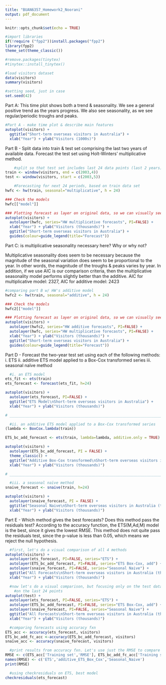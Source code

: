 ```yaml
---
title: "BUAN6357_Homework2_Noorani"
output: pdf_document
---
```


```r
knitr::opts_chunk$set(echo = TRUE)

#import libraries
if(!require ("fpp2"))install.packages("fpp2")
library(fpp2)
theme_set(theme_classic())

#remove.packages(tinytex)
#tinytex::install_tinytex()

#load visitors dataset
data(visitors)
summary(visitors)

#setting seed, just in case
set.seed(42)

```

Part A: This time plot shows both a trend & seasonality. We see a general positive trend as the years progress. We also see seasonality, as we see regular/periodic troughs and peaks.

```r
#Part A - make time plot & describe main features
autoplot(visitors) +
  ggtitle("Short-term overseas visitors in Australia") +
  xlab("Year") + ylab("Visitors (1000s)")
```

Part B - Split  data into train & test set comprising the last two years of available data. Forecast the test set using Holt-Winters’ multiplicative method.

```r

    #split so that test set includes last 24 data points (last 2 years)
train <- window(visitors, end = c(2003,4))
test <- window(visitors, start = c(2003,5))

    #Forecasting for next 24 periods, based on train data set
hwfc <- hw(train, seasonal="multiplicative", h = 24)

### Check the models
hwfc[["model"]]

### Plotting forecast as layer on original data, so we can visually see how close our forecast is to actual values
autoplot(visitors) +
  autolayer(hwfc, series="HW multiplicative forecasts", PI=FALSE) +
  xlab("Year") + ylab("Visitors (thousands)") +
  ggtitle("Short-term overseas visitors in Australia") +
  guides(colour=guide_legend(title="Forecast"))

```

Part C: is multiplicative seasonality necessary here? Why or why not?
  
  Multiplicative seasonality does seem to be necessary because the magnitude of the seasonal variation does seem to be proportional to the year. In other words, the magnitude of the troughs & peaks varies by year.
  In addition, if we use AIC is our comparison criteria, then the multiplicative seasonality model performs slightly better than the additive. AIC for multiplicative model: 2327, AIC for additive model: 2423

```r
#comparing part B w/ HW's additive model
hwfc2 <- hw(train, seasonal="additive", h = 24)

### Check the models
hwfc2[["model"]]

### Plotting forecast as layer on original data, so we can visually see how close our forecast is to actual values
autoplot(visitors) +
  autolayer(hwfc2, series="HW additive forecasts", PI=FALSE) +
  autolayer(hwfc, series="HW multiplicative forecasts", PI=FALSE) +
  xlab("Year") + ylab("Visitors (thousands)") +
  ggtitle("Short-term overseas visitors in Australia") +
  guides(colour=guide_legend(title="Forecast"))

```

Part D - Forecast the two-year test set using each of the following methods:
    i. ETS
   ii. additive ETS model applied to a Box-Cox transformed series
  iii. seasonal naïve method

```r

  #i. an ETS model
ets_fit <- ets(train)
ets_forecast <- forecast(ets_fit, h=24)

autoplot(visitors) + 
  autolayer(ets_forecast, PI=FALSE) + 
  ggtitle("ETS Model\nShort-term overseas visitors in Australia") +
  xlab("Year") + ylab("Visitors (thousands)")

# ____________________________________________________________________________________________________#

  #ii. an additive ETS model applied to a Box-Cox transformed series
(lambda <- BoxCox.lambda(train))

ETS_bc_add_forecast <- ets(train, lambda=lambda, additive.only = TRUE) %>% forecast(h=24)

autoplot(visitors) +
  autolayer(ETS_bc_add_forecast, PI = FALSE) +
  theme_classic() +
  ggtitle("Additive Box-Cox transformed\nShort-term overseas visitors in Australia (thousands)") +
  xlab("Year") + ylab("Visitors (thousands)")

# ____________________________________________________________________________________________________#

  #iii. a seasonal naïve method
snaive_forecast <- snaive(train, h=24)

autoplot(visitors) +
  autolayer(snaive_forecast, PI = FALSE) +
  ggtitle("Seasonal Naive\nShort-term overseas visitors in Australia (thousands)") +
  xlab("Year") + ylab("Visitors (thousands)")

```

Part E - Which method gives the best forecasts? Does this method pass the residuals test?
  According to the accuracy function, the ETS(M,Ad,M) model is the best, 
    since it gives the lowest RMSE.
  This method does not quite pass the residuals test, since the p-value is less than 0.05, which means we reject the null hypothesis.


```r

  #first, let's do a visual comparison of all 4 methods
autoplot(visitors) +
  autolayer(ets_forecast, PI=FALSE, series="ETS") +
  autolayer(ETS_bc_add_forecast, PI=FALSE, series="ETS Box-Cox, add") +
  autolayer(snaive_forecast, PI=FALSE, series="Seasonal Naive") +
  ggtitle("All Forecasts\nShort-term overseas visitors in Australia (thousands)") +
  xlab("Year") + ylab("Visitors (thousands)")

  #now let's do a visual comparison, but focusing only on the test data, so that we zoom in
    #on the last 24 points
autoplot(test) +
  autolayer(ets_forecast, PI=FALSE, series="ETS") +
  autolayer(ETS_bc_add_forecast, PI=FALSE, series="ETS Box-Cox, add") +
  autolayer(snaive_forecast, PI=FALSE, series="Seasonal Naive") +
  ggtitle("All Forecasts\nShort-term overseas visitors in Australia (thousands)") +
  xlab("Year") + ylab("Visitors (thousands)")

  #comparing forecasts using accuracy fxn
ETS_acc <- accuracy(ets_forecast, visitors)
ETS_bc_add_fc_acc <-accuracy(ETS_bc_add_forecast, visitors)
snaive_acc <- accuracy(snaive_forecast, visitors)

  #print results from accuracy fxn. Let's use just the RMSE to compare
RMSE <- c(ETS_acc['Training set','RMSE'], ETS_bc_add_fc_acc['Training set','RMSE'],snaive_acc['Training set','RMSE'])
names(RMSE) <- c('ETS','additive_ETS_Box_Cox','Seasonal_Naive')
print(RMSE)

  #using checkresiduals on ETS, best model
checkresiduals(ets_forecast)

```

